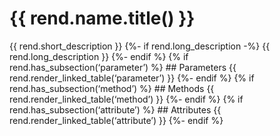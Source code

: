 # {{ rend.name.title() }}
{{ rend.short_description }}
{%- if rend.long_description -%}
    {{ rend.long_description }}
{%- endif %}
{% if rend.has_subsection('parameter') %}
## Parameters
{{ rend.render_linked_table('parameter') }}
{%- endif %}
{% if rend.has_subsection('method') %}
## Methods
{{ rend.render_linked_table('method') }}
{%- endif %}
{% if rend.has_subsection('attribute') %}
## Attributes
{{ rend.render_linked_table('attribute') }}
{%- endif %}
